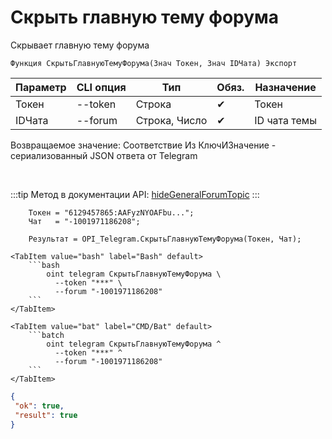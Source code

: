 ﻿---
sidebar_position: 7
---


# Скрыть главную тему форума
 Скрывает главную тему форума



`Функция СкрытьГлавнуюТемуФорума(Знач Токен, Знач IDЧата) Экспорт`

  | Параметр | CLI опция | Тип | Обяз. | Назначение |
  |-|-|-|-|-|
  | Токен | --token | Строка | &#x2714; | Токен |
  | IDЧата | --forum | Строка, Число | &#x2714; | ID чата темы |

  
  Возвращаемое значение:   Соответствие Из КлючИЗначение - сериализованный JSON ответа от Telegram

<br/>

:::tip
Метод в документации API: [hideGeneralForumTopic](https://core.telegram.org/bots/api#hidegeneralforumtopic)
:::
<br/>


```bsl title="Пример использования для 1С:Предприятие/OneScript"
    Токен = "6129457865:AAFyzNYOAFbu...";
    Чат   = "-1001971186208";

    Результат = OPI_Telegram.СкрытьГлавнуюТемуФорума(Токен, Чат);
```
    

 <Tabs>
  
    <TabItem value="bash" label="Bash" default>
        ```bash
            oint telegram СкрытьГлавнуюТемуФорума \
              --token "***" \
              --forum "-1001971186208"
        ```
    </TabItem>
  
    <TabItem value="bat" label="CMD/Bat" default>
        ```batch
            oint telegram СкрытьГлавнуюТемуФорума ^
              --token "***" ^
              --forum "-1001971186208"
        ```
    </TabItem>
</Tabs>


```json title="Результат"
{
 "ok": true,
 "result": true
}
```
